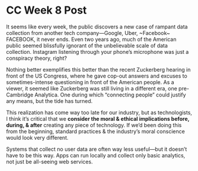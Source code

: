 # CC Week 8 Post

It seems like every week, the public discovers a new case of rampant data collection from another tech company—Google, Uber, ~Facebook~ FACEBOOK, it never ends. Even two years ago, much of the American public seemed blissfully ignorant of the unbelievable scale of data collection. Instagram listening through your phone’s microphone was just a conspiracy theory, right?

Nothing better exemplifies this better than the recent Zuckerberg hearing in front of the US Congress, where he gave cop-out answers and excuses to sometimes-intense questioning in front of the American people. As a viewer, it seemed like Zuckerberg was still living in a different era, one pre-Cambridge Analytica. One during which “connecting people” could justify any means, but the tide has turned.

This realization has come way too late for our industry, but as technologists, I think it’s critical that we **consider the moral & ethical implications before, during, & after** creating any piece of technology. If we’d been doing this from the beginning, standard practices & the industry’s moral conscience would look very different.

Systems that collect no user data are often way less useful—but it doesn’t have to be this way. Apps can run locally and collect only basic analytics, not just be all-seeing web services.
